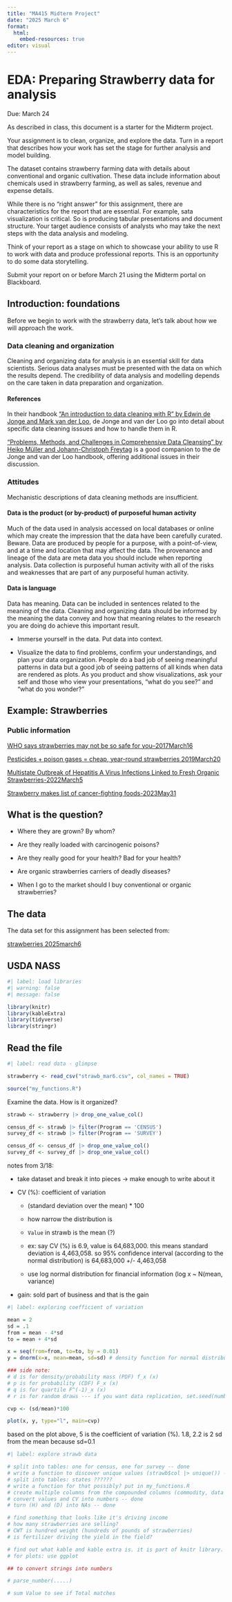 ```yaml
---
title: "MA415 Midterm Project"
date: "2025 March 6"
format: 
  html:
    embed-resources: true
editor: visual
---
```


# EDA: Preparing Strawberry data for analysis

Due: March 24

As described in class, this document is a starter for the Midterm project.

Your assignment is to clean, organize, and explore the data. Turn in a report that describes how your work has set the stage for further analysis and model building.

The dataset contains strawberry farming data with details about conventional and organic cultivation. These data include information about chemicals used in strawberry farming, as well as sales, revenue and expense details.

While there is no "right answer" for this assignment, there are characteristics for the report that are essential. For example, sata visualization is critical. So is producing tabular presentations and document structure. Your target audience consists of analysts who may take the next steps with the data analysis and modeling.

Think of your report as a stage on which to showcase your ability to use R to work with data and produce professional reports. This is an opportunity to do some data storytelling.

Submit your report on or before March 21 using the Midterm portal on Blackboard.

## Introduction: foundations

Before we begin to work with the strawberry data, let's talk about how we will approach the work.

### Data cleaning and organization

Cleaning and organizing data for analysis is an essential skill for data scientists. Serious data analyses must be presented with the data on which the results depend. The credibility of data analysis and modelling depends on the care taken in data preparation and organization.

#### References

In their handbook ["An introduction to data cleaning with R" by Edwin de Jonge and Mark van der Loo](https://cran.r-project.org/doc/contrib/de_Jonge+van_der_Loo-Introduction_to_data_cleaning_with_R.pdf), de Jonge and van der Loo go into detail about specific data cleaning isssues and how to handle them in R.

["Problems, Methods, and Challenges in Comprehensive Data Cleansing" by Heiko Müller and Johann-Christoph Freytag](https://www.researchgate.net/profile/Heiko-Mueller/publication/228929938_Problems_methods_and_challenges_in_comprehensive_data_cleansing/links/09e415101b58541e2c000000/Problems-methods-and-challenges-in-comprehensive-data-cleansing.pdf) is a good companion to the de Jonge and van der Loo handbook, offering additional issues in their discussion.

### Attitudes

Mechanistic descriptions of data cleaning methods are insufficient.

#### Data is the product (or by-product) of purposeful human activity

Much of the data used in analysis accessed on local databases or online which may create the impression that the data have been carefully curated. Beware. Data are produced by people for a purpose, with a point-of-view, and at a time and location that may affect the data. The provenance and lineage of the data are meta data you should include when reporting analysis. Data collection is purposeful human activity with all of the risks and weaknesses that are part of any purposeful human activity.

#### Data is language

Data has meaning. Data can be included in sentences related to the meaning of the data. Cleaning and organizing data should be informed by the meaning the data convey and how that meaning relates to the research you are doing do achieve this important result.

-   Immerse yourself in the data. Put data into context.

-   Visualize the data to find problems, confirm your understandings, and plan your data organization. People do a bad job of seeing meaningful patterns in data but a good job of seeing patterns of all kinds when data are rendered as plots. As you product and show visualizations, ask your self and those who view your presentations, "what do you see?" and "what do you wonder?"

## Example: Strawberries

### Public information

[WHO says strawberries may not be so safe for you--2017March16](https://med.news.am/eng/news/13621/who-says-strawberries-may-not-be-so-safe-for-you.html)

[Pesticides + poison gases = cheap, year-round strawberries 2019March20](https://www.ewg.org/foodnews/strawberries.php)

[Multistate Outbreak of Hepatitis A Virus Infections Linked to Fresh Organic Strawberries-2022March5](https://www.cdc.gov/hepatitis/outbreaks/fresh-strawberries-2022/?CDC_AAref_Val=https://www.cdc.gov/hepatitis/outbreaks/2022/hav-contaminated-food/index.htm)

[Strawberry makes list of cancer-fighting foods-2023May31](https://issuu.com/mechlocal/docs/053123_mech_asf/s/25386339)

## What is the question?

-   Where they are grown? By whom?

-   Are they really loaded with carcinogenic poisons?

-   Are they really good for your health? Bad for your health?

-   Are organic strawberries carriers of deadly diseases?

-   When I go to the market should I buy conventional or organic strawberries?

## The data

The data set for this assignment has been selected from:

[strawberries 2025march6](https://va-dmz-quickstats.va-dmz-asev3.appserviceenvironment.us/results/B40FC8C0-E9E1-3F96-B259-DC65147DA53B)

<!-- and has been stored on the blackboard as strawberries25_v3.csv. -->

## USDA NASS

```r
#| label: load libraries
#| warning: false
#| message: false

library(knitr)  
library(kableExtra)
library(tidyverse)
library(stringr)
```

## Read the file

```r
#| label: read data - glimpse 

strawberry <- read_csv("strawb_mar6.csv", col_names = TRUE)

source("my_functions.R")

```

Examine the data. How is it organized?

```r
strawb <- strawberry |> drop_one_value_col()
```

```r
census_df <- strawb |> filter(Program == 'CENSUS')
survey_df <- strawb |> filter(Program == 'SURVEY')

census_df <- census_df |> drop_one_value_col()
survey_df <- survey_df |> drop_one_value_col()
```

notes from 3/18:

-   take dataset and break it into pieces -\> make enough to write about it

-   CV (%): coefficient of variation

    -   (standard deviation over the mean) \* 100

    -   how narrow the distribution is

    -   `Value` in strawb is the mean (?)

    -   ex: say CV (%) is 6.9, value is 64,683,000. this means standard deviation is 4,463,058. so 95% confidence interval (according to the normal distribution) is 64,683,000 +/- 4,463,058

    -   use log normal distribution for financial information (log x \~ N(mean, variance)

-   gain: sold part of business and that is the gain

```r
#| label: exploring coefficient of variation

mean = 2
sd = .1
from = mean - 4*sd
to = mean + 4*sd

x = seq(from=from, to=to, by = 0.01)
y = dnorm(x=x, mean=mean, sd=sd) # density function for normal distribution

### side note:
# d is for density/probability mass (PDF) f_x (x)
# p is for probability (CDF) F_x (x)
# q is for quartile F^(-1)_x (x)
# r is for random draws --- if you want data replication, set.seed(number)

cvp <- (sd/mean)*100

plot(x, y, type="l", main=cvp)
```

based on the plot above, 5 is the coefficient of variation (%). 1.8, 2.2 is 2 sd from the mean because sd=0.1

```r
#| label: explore strawb data

# split into tables: one for census, one for survey -- done
# write a function to discover unique values (strawb$col |> unique()) -- done
# split into tables: states ??????
# write a function for that possibly? put in my_functions.R
# create multiple columns from the compounded columns (commodity, data item, beginning of domain category) -- done
# convert values and CV into numbers -- done
# turn (H) and (D) into NAs -- done

# find something that looks like it's driving income
# how many strawberries are selling?
# CWT is hundred weight (hundreds of pounds of strawberries)
# is fertilizer driving the yield in the field?

# find out what kable and kable extra is. it is part of knitr library. i think it's for tables?????
# for plots: use ggplot
```

```r
## to convert strings into numbers

# parse_number(.....)

# sum Value to see if Total matches
```
